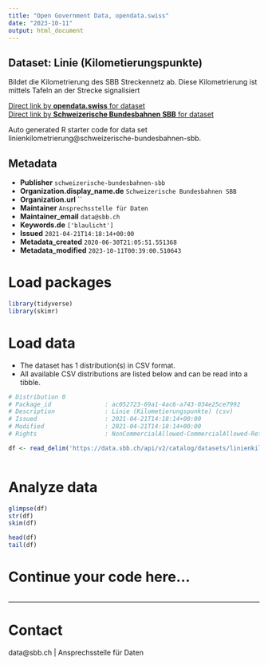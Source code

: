 ```yaml
---
title: "Open Government Data, opendata.swiss"
date: "2023-10-11"
output: html_document
---
```


## Dataset: Linie (Kilometierungspunkte)

Bildet die Kilometrierung des SBB Streckennetz ab. Diese Kilometrierung ist mittels Tafeln an der Strecke signalisiert

[Direct link by **opendata.swiss** for dataset](https://opendata.swiss/de/dataset/linienkilometrierung)<br>
[Direct link by **Schweizerische Bundesbahnen SBB** for dataset](https://data.sbb.ch/explore/dataset/linienkilometrierung/)

Auto generated R starter code for data set linienkilometrierung@schweizerische-bundesbahnen-sbb.

## Metadata

- **Publisher** `schweizerische-bundesbahnen-sbb`
- **Organization.display_name.de** `Schweizerische Bundesbahnen SBB`
- **Organization.url** ``
- **Maintainer** `Ansprechsstelle für Daten`
- **Maintainer_email** `data@sbb.ch`
- **Keywords.de** `['blaulicht']`
- **Issued** `2021-04-21T14:18:14+00:00`
- **Metadata_created** `2020-06-30T21:05:51.551368`
- **Metadata_modified** `2023-10-11T00:39:00.510643`


# Load packages

```r

library(tidyverse)
library(skimr)

```

# Load data

-   The dataset has 1 distribution(s) in CSV format.
-   All available CSV distributions are listed below and can be read into a tibble.

```r

# Distribution 0
# Package_id               : ac052723-69a1-4ac6-a743-034e25ce7992
# Description              : Linie (Kilometierungspunkte) (csv)
# Issued                   : 2021-04-21T14:18:14+00:00
# Modified                 : 2021-04-21T14:18:14+00:00
# Rights                   : NonCommercialAllowed-CommercialAllowed-ReferenceRequired

df <- read_delim('https://data.sbb.ch/api/v2/catalog/datasets/linienkilometrierung/exports/csv')



```

# Analyze data

```r

glimpse(df)
str(df)
skim(df)

head(df)
tail(df)

```

# Continue your code here...

```r

```

------------------------------------------------------------------------

# Contact

data@sbb.ch | Ansprechsstelle für Daten
